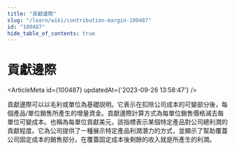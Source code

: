 ```yaml
---
title: "貢獻邊際"
slug: "/learn/wiki/contribution-margin-100487"
id: "100487"
hide_table_of_contents: true
---
```



# 貢獻邊際

<ArticleMeta id={100487} updatedAt={'2023-09-26 13:58:47'} />
<div className='border-solid border-b border-t-0 my-4 border-[var(--ifm-color-gray-300)]' />

貢獻邊際可以以毛利或單位為基礎説明。它表示在扣除公司成本的可變部分後，每個產品/單位銷售所產生的增量資金。貢獻邊際計算方式為每單位銷售價格減去每單位可變成本。也稱為每單位貢獻美元，該指標表示某個特定產品對公司總利潤的貢獻程度。它為公司提供了一種展示特定產品利潤潛力的方式，並顯示了幫助覆蓋公司固定成本的銷售部分。在覆蓋固定成本後剩餘的收入就是所產生的利潤。
